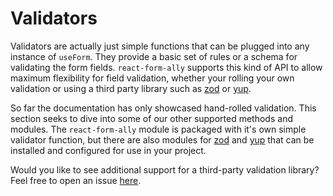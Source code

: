 # Validators

Validators are actually just simple functions that can be plugged into any instance of `useForm`. They provide a basic
set of rules or a schema for validating the form fields. `react-form-ally` supports this kind of API to allow maximum
flexibility for field validation, whether your rolling your own validation or using a third party library such as
[zod](https://zod.dev) or [yup](https://github.com/jquense/yup).

So far the documentation has only showcased hand-rolled validation. This section seeks to dive into some of our other
supported methods and modules. The `react-form-ally` module is packaged with it's own simple validator function, but
there are also modules for [zod](https://zod.dev) and [yup](https://github.com/jquense/yup) that can be installed and
configured for use in your project.

Would you like to see additional support for a third-party validation library? Feel free to open an issue
[here](https://github.com/platypusrex/react-form-ally/issues).
